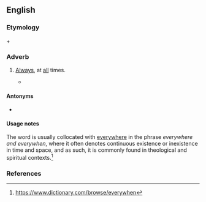 ==English==

===Etymology===
{{m|en|every}} + {{m|en|when}}

===Adverb===
{{en-adv|-}}

# {{lb|en|rare}} [[always|Always]], at [[all]] times.
#* {{quote-book|en|year=1843|author=[[w:Thomas_Carlyle|Thomas Carlyle]]|title=[[:w:Past and Present (book)|Past and Present]]|section=book 3, ch. VIII, ''Unworking Aristocracy''|passage=Everywhere and '''everywhen''' a man has to ‘''pay'' with his life;’ to do his work, as a soldier does, at the expense of life.}}

====Antonyms====
* {{l|en|never}}

====Usage notes====
The word is usually collocated with [[everywhere]] in the phrase ''everywhere and everywhen'', where it often denotes continuous existence or inexistence in time and space, and as such, it is commonly found in theological and spiritual contexts.<ref>https://www.dictionary.com/browse/everywhen</ref>

===References===
<references/>